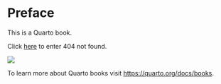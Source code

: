 # Preface {.unnumbered}

This is a Quarto book.

Click [here](@sec-week01) to enter 404 not found.

![](asset/image/cover.jpg)

To learn more about Quarto books visit <https://quarto.org/docs/books>.

```         
```
